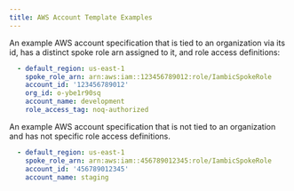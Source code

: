 ```yaml
---
title: AWS Account Template Examples
---
```


An example AWS account specification that is tied to an organization via its id, has a distinct spoke role arn assigned to it, and role access definitions:
```yaml
  - default_region: us-east-1
    spoke_role_arn: arn:aws:iam::123456789012:role/IambicSpokeRole
    account_id: '123456789012'
    org_id: o-ybe1r90sq
    account_name: development
    role_access_tag: noq-authorized
```

An example AWS account specification that is not tied to an organization and has not specific role access definitions.
```yaml
  - default_region: us-east-1
    spoke_role_arn: arn:aws:iam::456789012345:role/IambicSpokeRole
    account_id: '456789012345'
    account_name: staging
```
